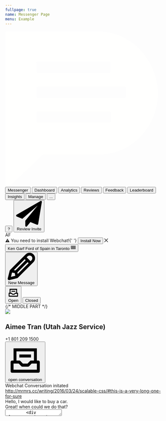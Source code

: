 ```yaml
---
fullpage: true
name: Messenger Page
menu: Example
---
```



<div class="w-screen h-screen bg-whiteSmoke flex flex-col">
  <nav class="_nav flex-no-shrink w-full bg-black text-white flex h-11 items-center">
    <svg
      class="_podium-logo w-6 ml-5 mr-3 mt-2 flex-no-shrink"
      viewBox="0 0 28 28"
      xmlns="http://www.w3.org/2000/svg"
    >
      <title>Podium</title>
      <g>
        {' '}
        <path
          d="M59.925 18.23c1.634 0 2.45-.433 3.018-1.097.532-.63.816-1.414.816-2.317 0-.903-.29-1.727-.82-2.357-.57-.67-1.39-1.1-3.02-1.1h-3.98c-.2 0-.35.15-.35.35v6.17c0 .19.16.35.35.35h3.98zm-4.332 3.29v5.38c0 .192-.158.35-.35.35H52.22c-.194 0-.352-.158-.352-.35V8.422c0-.19.158-.35.352-.35h7.55c2.938 0 4.667.714 5.94 2.042 1.143 1.166 1.796 2.915 1.796 4.7 0 1.78-.653 3.528-1.796 4.695-1.24 1.29-3.002 2.01-5.94 2.01h-4.177zm23.947 2.716c3.642 0 6.347-2.96 6.347-6.575 0-3.61-2.705-6.57-6.348-6.57s-6.35 2.96-6.35 6.58 2.7 6.58 6.34 6.58zm0-16.437c5.96 0 10.072 4.4 10.072 9.86 0 5.45-4.112 9.86-10.073 9.86-5.96 0-10.08-4.41-10.08-9.87 0-5.456 4.11-9.86 10.07-9.86zm19.43 16.16c2.29 0 3.862-.8 4.94-2.14.882-1.1 1.404-2.57 1.404-4.17 0-1.59-.522-3.07-1.405-4.16-1.08-1.348-2.65-2.14-4.94-2.14h-2.41c-.2 0-.35.154-.35.35v11.9c0 .19.15.35.35.35h2.41zm-.415 3.28h-5.72c-.193 0-.35-.16-.35-.35V8.42c0-.19.157-.35.35-.35h5.72c3.062 0 5.078.66 6.65 1.81 2.373 1.75 3.836 4.602 3.836 7.78 0 3.176-1.46 6.027-3.83 7.78-1.57 1.15-3.59 1.807-6.65 1.807zm13.68-18.83c0-.196.157-.35.35-.35h3.023c.193 0 .35.154.35.35V26.9c0 .19-.157.35-.35.35h-3.022c-.194 0-.352-.16-.352-.35V8.422m8 10.745V8.422c0-.19.158-.35.352-.35h3.022c.193 0 .352.16.352.35v11.02c0 1.754.47 2.82 1.27 3.56.826.795 1.985 1.234 3.283 1.234 1.296 0 2.455-.44 3.284-1.233.8-.74 1.27-1.807 1.27-3.56V8.423c0-.192.157-.35.35-.35h3.022c.19 0 .35.158.35.35v10.744c0 2.933-.89 4.958-2.49 6.384-1.49 1.32-3.62 1.98-5.8 1.98-2.18 0-4.307-.66-5.796-1.97-1.6-1.42-2.484-3.45-2.484-6.38m29.813-3.193c.115.153.31.153.424 0l5.83-7.6c.118-.154.37-.28.566-.28h2.697c.193 0 .35.16.35.35V26.93c0 .192-.16.35-.35.35h-3.02c-.194 0-.352-.158-.352-.35V14.92c0-.19-.096-.223-.213-.07l-5.51 7.143c-.117.15-.31.15-.427 0l-5.504-7.15c-.12-.15-.216-.12-.216.073V26.92c0 .193-.16.35-.35.35h-3.02c-.196 0-.35-.157-.35-.35V8.444c0-.192.154-.35.35-.35h2.695c.19 0 .445.126.562.28l5.83 7.6"
          fill="#333333"
        />{' '}
      </g>
      <g>
        {' '}
        <path
          fill="#FFFFFE"
          d="M16.6,0.2H0.4C0.2,0.2,0,0.3,0,0.6v26.8c0,0.7,0.4,0.8,0.9,0.4l2.5-2.4l3.2-3.1c0.1-0.1,0.3-0.1,0.4-0.1h9.8 c5.9,0,10.5-5.1,10.5-10.9C27.2,5.3,22.5,0.2,16.6,0.2z M5.5,5.8c0-0.1,0.1-0.2,0.2-0.2h12.9c0.1,0,0.2,0.1,0.2,0.2v1.6 c0,0.1-0.1,0.2-0.2,0.2H5.8c-0.1,0-0.2-0.1-0.2-0.2V5.8z M18.9,16.3c0,0.1-0.1,0.2-0.2,0.2H5.8c-0.1,0-0.2-0.1-0.2-0.2v-1.6 c0-0.1,0.1-0.2,0.2-0.2h12.9c0.1,0,0.2,0.1,0.2,0.2V16.3z M21.6,11.9c0,0.1-0.1,0.2-0.2,0.2H5.8c-0.1,0-0.2-0.1-0.2-0.2v-1.6 c0-0.1,0.1-0.2,0.2-0.2h15.6c0.1,0,0.2,0.1,0.2,0.2V11.9z"
        />{' '}
      </g>
    </svg>
    <button class="mx-4 h-full text-white cursor-default">Messenger</button>
    <button class="mx-4 h-full text-steel hover:text-white md:block hidden">
      Dashboard
    </button>
    <button class="mx-4 h-full text-steel hover:text-white md:block hidden">
      Analytics
    </button>
    <button class="mx-4 h-full text-steel hover:text-white md:block hidden">
      Reviews
    </button>
    <button class="mx-4 h-full text-steel hover:text-white md:block hidden">
      Feedback
    </button>
    <button class="mx-4 h-full text-steel hover:text-white lg:block hidden">
      Leaderboard
    </button>
    <button class="mx-4 h-full text-steel hover:text-white lg:block hidden">
      Insights
    </button>
    <button class="mx-4 h-full text-steel hover:text-white lg:block hidden">
      Manage
    </button>
    <button class="mx-4 h-full text-steel hover:text-white lg:hidden block">
      ...
    </button>
    <div class="flex-1" />
    <button class="border-2 hover:border-white border-steel font-semibold ph-4 w-7 h-7 hover:text-white mx-4 rounded-full text-steel flex-no-shrink">
      ?
    </button>
    <button class="mx-4 btn bg-mineShaft hover:bg-steel text-white pl-4 pr-5 py-3 whitespace-no-wrap">
      <svg
        class="fill-current h-5 mr-3 -mb-2"
        color="#ffffff"
        viewBox="0 0 512 512"
        xmlns="http://www.w3.org/2000/svg"
      >
        <path
          d="M511.736269,21.4285714 L438.594807,460.285714 C437.642444,465.809524 434.594883,470.095238 429.452124,473.142857 C426.785509,474.666667 423.833184,475.428571 420.59515,475.428571 C418.499952,475.428571 416.214282,474.952381 413.738138,474 L284.312036,421.142857 L215.170498,505.428571 C211.741992,509.809524 207.075414,512 201.170765,512 C198.694622,512 196.599424,511.619048 194.885171,510.857143 C191.266192,509.52381 188.361486,507.285714 186.171051,504.142857 C183.980617,501 182.8854,497.52381 182.8854,493.714286 L182.8854,394 L429.737833,91.4285714 L124.315089,355.714286 L11.4600988,309.428571 C4.41261423,306.761905 0.603163096,301.52381 0.0317454261,293.714286 C-0.349199687,286.095238 2.69836122,280.47619 9.17442814,276.857143 L484.593929,2.57142857 C487.451018,0.857142857 490.498579,0 493.736612,0 C497.546063,0 500.974569,1.04761905 504.02213,3.14285714 C510.307725,7.71428571 512.879104,13.8095238 511.736269,21.4285714 Z"
          id="Shape"
        />
      </svg>
      Review Invite
    </button>
    <div class="_avatar border-2 border-green flex h-8 items-center justify-center mr-4 rounded-full text-green w-8 flex-no-shrink">
      AF
    </div>
  </nav>
  <div class="_header p-5 flex items-center justify-between">
    <div class="_webchat-banner rounded font-semibold bg-mystic py-3 px-4 hidden md:block text-sm">
      ⚠️ You need to install Webchat!{' '}
      <button class="ml-4 btn btn--primary px-4 py-2">Install Now</button>
      <svg
        class="ml-4 hover:text-black cursor-pointer text-iron fill-current"
        height="12px"
        width="12px"
        viewBox="0 0 512 512"
        xmlns="http://www.w3.org/2000/svg"
      >
        <polygon points="512 41.5739061 470.426094 0 256 214.426094 41.5739061 0 0 41.5739061 214.426094 256 0 470.426094 41.5739061 512 256 297.603308 470.426094 512 512 470.426094 297.573906 256" />
      </svg>
    </div>
    <button class="_location-picker flex flex-grow md:flex-no-grow items-center rounded bg-white py-4 px-5 text-blue font-bold">
      <span class="flex-grow truncate pr-5 cursor-pointer text-left">
        Ken Garf Ford of Spain in Taronto
      </span>
      <svg
        class="h-5 fill-current"
        color="#4C76E0"
        height="16px"
        width="16px"
        viewBox="0 0 512 512"
        xmlns="http://www.w3.org/2000/svg"
      >
        <path d="M0,128 C0,110.326888 14.3292507,96 32.0036842,96 L479.996316,96 C497.671463,96 512,110.323002 512,128 C512,145.673112 497.670749,160 479.996316,160 L32.0036842,160 C14.3285375,160 0,145.676998 0,128 Z M0,256 C0,238.326888 14.3292507,224 32.0036842,224 L479.996316,224 C497.671463,224 512,238.323002 512,256 C512,273.673112 497.670749,288 479.996316,288 L32.0036842,288 C14.3285375,288 0,273.676998 0,256 Z M0,384 C0,366.326888 14.3292507,352 32.0036842,352 L479.996316,352 C497.671463,352 512,366.323002 512,384 C512,401.673112 497.670749,416 479.996316,416 L32.0036842,416 C14.3285375,416 0,401.676998 0,384 Z" />
      </svg>
    </button>
  </div>
  <div class="_main-wrapper flex-grow flex mx-5 shadow bg-white">
    <div class="_left-sidebar md:w-2/5 lg:w-1/4 hidden md:block">
      <div class="_left-sidebar__header border-b border-mystic mx-6 h-11 flex items-stretch">
        <button class="btn hover:text-blueDark items-center mr-4 px-4 py-3 text-blue text-lg truncate">
          <svg
            class="_pen fill-current w-5 h-5 mr-3 flex-no-shrink"
            viewBox="0 0 512 512"
            xmlns="http://www.w3.org/2000/svg"
          >
            <path d="M353.905803,84.7669304 L372.339459,66.3849745 C391.925218,46.8253445 426.078684,46.8253445 445.664443,66.3849745 L445.613239,66.3337713 C465.198997,85.9190029 465.198997,120.07155 445.613239,139.682384 L427.230788,158.089941 L353.905803,84.7669304 Z M81.0365003,370.250483 L131.626643,380.363118 L141.765154,430.9519 L60.7850817,451.202773 L81.0365003,370.250483 Z M144.991043,330.798402 L114.037864,324.628414 L317.729755,120.993208 L336.291422,139.554376 L144.991043,330.798402 Z M181.192694,367.02468 L372.46747,175.755052 L391.054739,194.290618 L187.38845,397.951424 L181.192694,367.02468 Z M481.866094,30.1586965 C462.382744,10.7014729 436.524422,0 408.976349,0 C381.47948,0 355.569953,10.7014729 336.112206,30.1842981 L44.0411782,322.273066 C40.7384816,325.550072 38.4086724,329.646329 37.2821712,334.152213 L0.747690494,480.183796 C-1.40290263,488.913945 1.15732728,498.156126 7.50669744,504.479723 C13.8304653,510.854524 23.0984976,513.414685 31.8032792,511.238548 L177.864395,474.705051 C182.344798,473.604182 186.466768,471.248834 189.743862,467.971828 L481.840492,175.88306 C501.298239,156.425837 512,130.517007 512,103.020878 C512,75.4991476 501.298239,49.5903184 481.814889,30.1330949 L481.866094,30.1586965 Z" />
          </svg>
          New Message
        </button>
      </div>
      <div class="_left-sidebar__tabs flex border-b border-mystic">
        <button class="w-1/2 flex justify-center hover:bg-whiteSmoke uppercase text-sm font-semibold text-black">
          <svg
            class="fill-current w-5 h-5 mr-2"
            viewBox="0 0 512 512"
            xmlns="http://www.w3.org/2000/svg"
          >
            <path d="M384,263.876923 L384,129.969231 L128,129.969231 L128,263.876923 L170.666667,263.876923 C176.32,263.876923 181.738667,266.242626 185.749333,270.416082 L222.165333,308.512821 L289.834667,308.512821 L326.250667,270.416082 C330.261333,266.242626 335.68,263.876923 341.333333,263.876923 L384,263.876923 Z M85.3333333,263.876923 L85.3333333,85.3333333 L426.666667,85.3333333 L426.666667,263.876923 L448,263.876923 C459.776,263.876923 469.333333,273.875364 469.333333,286.194872 L469.333333,420.102564 C469.333333,432.422072 459.776,442.420513 448,442.420513 L64,442.420513 C52.224,442.420513 42.6666667,432.422072 42.6666667,420.102564 L42.6666667,286.194872 C42.6666667,273.875364 52.224,263.876923 64,263.876923 L85.3333333,263.876923 Z M85.3333333,397.784615 L426.666667,397.784615 L426.666667,308.512821 L350.165333,308.512821 L313.749333,346.609559 C309.738667,350.805333 304.32,353.148718 298.666667,353.148718 L213.333333,353.148718 C207.68,353.148718 202.261333,350.805333 198.250667,346.609559 L161.834667,308.512821 L85.3333333,308.512821 L85.3333333,397.784615 Z M170.666667,219.241026 L170.666667,174.605128 L341.333333,174.605128 L341.333333,219.241026 L170.666667,219.241026 Z" />
          </svg>
          Open
        </button>
        <button class="w-1/2 flex justify-center py-5 hover:bg-whiteSmoke uppercase text-sm font-semibold text-steel">
          Closed
        </button>
      </div>
    </div>
    {/* MIDDLE PART */}
    <div class="_middle flex flex-col flex-grow border-l border-r border-mystic">
      <div class="_middle-topbar h-11 border-b border-mystic px-4 items-center flex">
        <div class="_avatar px-4 flex items-center justify-center flex-no-shrink">
          <img
            class="h-9"
            src="https://s3.amazonaws.com/podium-prod/avatar/unknown-user.png"
          />
        </div>
        <div class="_contactInfo">
          <h2 class="md:text-lg text-base font-semibold truncate">
            Aimee Tran (Utah Jazz Service)
          </h2>
          <div class="-mt-3 text-sm text-steel">+1 801 209 1500</div>
        </div>
        <div class="flex-grow" />
        <button class="btn text-steel hover:bg-whiteSmoke px-4 py-3 mr-4 uppercase text-sm flex">
          <svg
            class="fill-current w-5 h-5 mr-2"
            viewBox="0 0 512 512"
            xmlns="http://www.w3.org/2000/svg"
          >
            <path d="M384,263.876923 L384,129.969231 L128,129.969231 L128,263.876923 L170.666667,263.876923 C176.32,263.876923 181.738667,266.242626 185.749333,270.416082 L222.165333,308.512821 L289.834667,308.512821 L326.250667,270.416082 C330.261333,266.242626 335.68,263.876923 341.333333,263.876923 L384,263.876923 Z M85.3333333,263.876923 L85.3333333,85.3333333 L426.666667,85.3333333 L426.666667,263.876923 L448,263.876923 C459.776,263.876923 469.333333,273.875364 469.333333,286.194872 L469.333333,420.102564 C469.333333,432.422072 459.776,442.420513 448,442.420513 L64,442.420513 C52.224,442.420513 42.6666667,432.422072 42.6666667,420.102564 L42.6666667,286.194872 C42.6666667,273.875364 52.224,263.876923 64,263.876923 L85.3333333,263.876923 Z M85.3333333,397.784615 L426.666667,397.784615 L426.666667,308.512821 L350.165333,308.512821 L313.749333,346.609559 C309.738667,350.805333 304.32,353.148718 298.666667,353.148718 L213.333333,353.148718 C207.68,353.148718 202.261333,350.805333 198.250667,346.609559 L161.834667,308.512821 L85.3333333,308.512821 L85.3333333,397.784615 Z M170.666667,219.241026 L170.666667,174.605128 L341.333333,174.605128 L341.333333,219.241026 L170.666667,219.241026 Z" />
          </svg>
          <span class="hidden lg:block truncate"> open conversation </span>
        </button>
      </div>
      <div class="_messanges-wrapper p-6 flex-grow flex flex-col flex-grow justify-end">
        <div class="flex-grow" />
        <div class="text-center text-jumbo text-xs">
          Webchat Conversation initated
        </div>
        <a
          href="http://mrmrs.cc/writing/2016/03/24/scalable-css/"
          class="no-underline hover:underline w-1/3 mx-auto text-jumbo text-xs truncate mb-3"
        >
          http://mrmrs.cc/writing/2016/03/24/scalable-css/#this-is-a-very-long-one-for-sure
        </a>
        <div class="chat-left text-sm bg-blue text-white p-4 self-start">
          Hello, I would like to buy a car.
        </div>
        <div class="chat-right text-sm bg-mystic p-4 self-end">
          Great! when could we do that?
        </div>
      </div>
      <div class="_composer p-4">
        <textarea
          rows="1"
          placeholder="Type..."
          class="_message-input p-5 border-2 focus:border-blue border-iron w-full"
        />
        <div class="_actions-bar flex">
          <button class="_attachments btn mr-0 ns:mr-4 uppercase text-sm font-bold flex text-steel hover:bg-whiteSmoke px-4 py-3">
            <svg
              class="fill-current mr-2"
              height="17px"
              width="17px"
              viewBox="0 0 512 512"
              xmlns="http://www.w3.org/2000/svg"
            >
              <path d="M234.552139,490.4272 C172.779635,490.4272 127.937531,441.107282 127.937531,373.151131 L127.937531,191.906296 C127.937531,106.806515 187.513774,42.6458435 266.536522,42.6458435 C345.55927,42.6458435 405.135513,106.806515 405.135513,191.906296 L405.135513,341.166748 L362.48967,341.166748 L362.48967,191.906296 C362.48967,130.133791 322.125379,85.291687 266.536522,85.291687 C210.947665,85.291687 170.583374,130.133791 170.583374,191.906296 L170.583374,373.151131 C170.583374,410.316983 190.371045,447.781357 234.552139,447.781357 C278.733233,447.781357 298.520905,410.316983 298.520905,373.151131 L298.520905,213.229218 C298.520905,200.392819 295.407758,170.583374 266.536522,170.583374 C237.665286,170.583374 234.552139,200.392819 234.552139,213.229218 L234.552139,362.48967 L191.906296,362.48967 L191.906296,213.229218 C191.906296,162.203466 221.907647,127.937531 266.536522,127.937531 C311.165397,127.937531 341.166748,162.203466 341.166748,213.229218 L341.166748,373.151131 C341.166748,441.107282 296.324644,490.4272 234.552139,490.4272" />
              <g stroke="none" stroke-width="1" fill="none" fill-rule="evenodd">
                <g>
                  <mask id="mask-2" fill="white" />
                  <g mask="url(#mask-2)" fill="#333333" fill-rule="evenodd">
                    <rect x="0" y="0" width="512" height="512" />
                  </g>
                </g>
              </g>
            </svg>
            <span class="hidden ns:inline">Attachments</span>
          </button>
          <button class="_templates btn mr-0 ns:mr-4 uppercase flex text-sm font-bold text-steel hover:bg-whiteSmoke px-4 py-3">
            <svg
              class="fill-current mr-2"
              color="#778692"
              height="16px"
              width="16px"
              viewBox="0 0 512 512"
              xmlns="http://www.w3.org/2000/svg"
            >
              <path d="M233.6 278.4h105.6V320H233.6v-41.6zm0-86.4h128v41.6h-128V192zm0-86.4h128v41.6h-128v-41.6zM192 64v297.6h214.4V64H192zm0-41.6h214.4c22.4 0 41.6 19.2 41.6 41.6v297.6c0 22.4-19.2 41.6-41.6 41.6H192c-22.4 0-41.6-19.2-41.6-41.6V64c0-22.4 19.2-41.6 41.6-41.6zm-86.4 83.2V448h256v41.6h-256C83.2 489.6 64 470.4 64 448V105.6h41.6z" />
            </svg>
            <span class="hidden ns:inline">Templates</span>
          </button>
          <button class="_review-invite btn mr-0 ns:mr-4 uppercase flex text-sm font-bold text-steel hover:bg-whiteSmoke px-4 py-3">
            <svg
              class="_review-invite__star fill-current"
              height="20px"
              width="20px"
              viewBox="0 0 512 512"
              xmlns="http://www.w3.org/2000/svg"
            >
              <path d="M435.832031,220 L375.179922,211.771978 L282.894265,197.77174 L241.524941,113.882321 L199.847613,198.396318 L106.654272,211.948767 L174.089607,277.733739 L158.170284,370.62361 L241.302511,326.883993 L241.302511,391.266478 L133.605742,447.93061 C119.687819,455.253458 102.473444,449.898207 95.1563586,435.969324 C92.2426569,430.422769 91.2372107,424.069632 92.2956748,417.893453 L112.906408,297.629021 L25.5979415,212.457278 C14.3381053,201.473007 14.1077088,183.433406 25.0833364,172.164703 C29.453889,167.677446 35.1806264,164.757229 41.3769831,163.856137 L162.034316,146.309793 L215.993916,36.889598 C222.952877,22.7780975 240.02486,16.9842617 254.125256,23.9487035 C259.740107,26.7219808 264.284872,31.2703245 267.055967,36.889598 L321.015567,146.309793 L441.6729,163.856137 C457.233611,166.119021 468.015073,180.577834 465.753969,196.1508 C464.853586,202.352036 453.226562,222.232422 435.832031,220 Z M426.586824,355.532597 L483.528941,355.532597 C499.253073,355.532597 512,368.289563 512,384.026078 C512,399.762593 499.253073,412.519558 483.528941,412.519558 L426.586824,412.519558 L426.586824,469.506519 C426.586824,485.243034 413.839896,498 398.115765,498 C382.391633,498 369.644706,485.243034 369.644706,469.506519 L369.644706,412.519558 L312.702588,412.519558 C296.978457,412.519558 284.23153,399.762593 284.23153,384.026078 C284.23153,368.289563 296.978457,355.532597 312.702588,355.532597 L369.644706,355.532597 L369.644706,298.545636 C369.644706,282.809121 382.391633,270.052155 398.115765,270.052155 C413.839896,270.052155 426.586824,282.809121 426.586824,298.545636 L426.586824,355.532597 Z" />
            </svg>
          </button>
          <div class="flex-grow" />
          <button class="btn btn--secondary ml-3 px-5 py-3 truncate">
            Send {'&'} Close
          </button>
          <button class="btn btn--primary ml-3 px-5 py-3">Send</button>
        </div>
      </div>
    </div>
    <div class="_right-sidebar w-1/4 hidden lg:block relative">
      <div class="_user-topcard border-b border-mystic pb-7">
        <img
          class="absolute pin-t pin-r h-9 p-4 m-2 hover:bg-whiteSmoke rounded-full transition cursor-pointer"
          src="https://messenger.podium.com/static/media/menu.e418c7b4.svg"
        />
        <div class="_avatar px-4 flex items-center mt-7 justify-center flex-no-shrink">
          <img
            class="h-10 mb-4"
            src="https://s3.amazonaws.com/podium-prod/avatar/unknown-user.png"
          />
        </div>
        <div class="font-semibold leading-tight px-3 text-2 text-center">
          Aimee Tran (Utah Jazz Service)
        </div>
        <div class="_phone text-center mt-2">+1 801 209 1500</div>
      </div>
    </div>
  </div>
</div>
